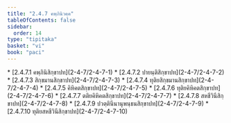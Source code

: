 ```yaml
---
title: "2.4.7 คพฺภินิวคฺค"
tableOfContents: false
sidebar:
  order: 14
type: "tipitaka"
basket: "vi"
book: "paci"
---
```



<DynamicBreadcrumb />



<TableOfContents book="paci" section="2.4.7">
* [2.4.7.1 คพฺภินิสิกฺขาปท](2-4-7/2-4-7-1)
* [2.4.7.2 ปายนฺติสิกฺขาปท](2-4-7/2-4-7-2)
* [2.4.7.3 สิกฺขมานสิกฺขาปท](2-4-7/2-4-7-3)
* [2.4.7.4 ทุติยสิกฺขมานสิกฺขาปท](2-4-7/2-4-7-4)
* [2.4.7.5 คิหิคตสิกฺขาปท](2-4-7/2-4-7-5)
* [2.4.7.6 ทุติยคิหิคตสิกฺขาปท](2-4-7/2-4-7-6)
* [2.4.7.7 ตติยคิหิคตสิกฺขาปท](2-4-7/2-4-7-7)
* [2.4.7.8 สหชีวินีสิกฺขาปท](2-4-7/2-4-7-8)
* [2.4.7.9 ปวตฺตินีนานุพนฺธนสิกฺขาปท](2-4-7/2-4-7-9)
* [2.4.7.10 ทุติยสหชีวินีสิกฺขาปท](2-4-7/2-4-7-10)
</TableOfContents>